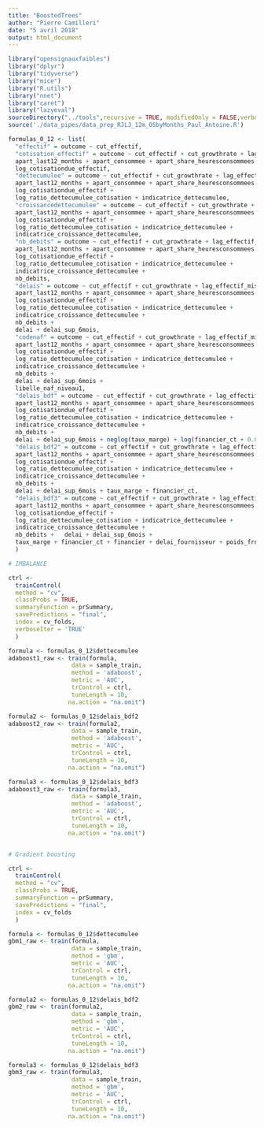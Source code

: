 ```yaml
---
title: "BoostedTrees"
author: "Pierre Camilleri"
date: "5 avril 2018"
output: html_document
---
```

```r
library("opensignauxfaibles")
library("dplyr")
library("tidyverse")
library("mice")
library("R.utils")
library("nnet")
library("caret")
library("lazyeval")
sourceDirectory("../tools",recursive = TRUE, modifiedOnly = FALSE,verbose = FALSE)
source('./data_pipes/data_prep_RJLJ_12m_OSbyMonths_Paul_Antoine.R')
```

```r
formulas_0_12 <- list(
  "effectif" = outcome ~ cut_effectif,
  "cotisation_effectif" = outcome ~ cut_effectif + cut_growthrate + lag_effectif_missing +
  apart_last12_months + apart_consommee + apart_share_heuresconsommees +
  log_cotisationdue_effectif,
  "dettecumulee" = outcome ~ cut_effectif + cut_growthrate + lag_effectif_missing +
  apart_last12_months + apart_consommee + apart_share_heuresconsommees +
  log_cotisationdue_effectif +
  log_ratio_dettecumulee_cotisation + indicatrice_dettecumulee,
  "croissancedettecumulee" = outcome ~ cut_effectif + cut_growthrate + lag_effectif_missing +
  apart_last12_months + apart_consommee + apart_share_heuresconsommees +
  log_cotisationdue_effectif +
  log_ratio_dettecumulee_cotisation + indicatrice_dettecumulee +
  indicatrice_croissance_dettecumulee,
  "nb_debits" = outcome ~ cut_effectif + cut_growthrate + lag_effectif_missing +
  apart_last12_months + apart_consommee + apart_share_heuresconsommees +
  log_cotisationdue_effectif +
  log_ratio_dettecumulee_cotisation + indicatrice_dettecumulee +
  indicatrice_croissance_dettecumulee +
  nb_debits,
  "delais" = outcome ~ cut_effectif + cut_growthrate + lag_effectif_missing +
  apart_last12_months + apart_consommee + apart_share_heuresconsommees +
  log_cotisationdue_effectif +
  log_ratio_dettecumulee_cotisation + indicatrice_dettecumulee +
  indicatrice_croissance_dettecumulee +
  nb_debits +
  delai + delai_sup_6mois,
  "codenaf" = outcome ~ cut_effectif + cut_growthrate + lag_effectif_missing +
  apart_last12_months + apart_consommee + apart_share_heuresconsommees +
  log_cotisationdue_effectif +
  log_ratio_dettecumulee_cotisation + indicatrice_dettecumulee +
  indicatrice_croissance_dettecumulee +
  nb_debits +
  delai + delai_sup_6mois +
  libelle_naf_niveau1,
  "delais_bdf" = outcome ~ cut_effectif + cut_growthrate + lag_effectif_missing +
  apart_last12_months + apart_consommee + apart_share_heuresconsommees +
  log_cotisationdue_effectif +
  log_ratio_dettecumulee_cotisation + indicatrice_dettecumulee +
  indicatrice_croissance_dettecumulee +
  nb_debits +
  delai + delai_sup_6mois + neglog(taux_marge) + log(financier_ct + 0.01) + financier + delai_fournisseur,
  "delais_bdf2" = outcome ~ cut_effectif + cut_growthrate + lag_effectif_missing +
  apart_last12_months + apart_consommee + apart_share_heuresconsommees +
  log_cotisationdue_effectif +
  log_ratio_dettecumulee_cotisation + indicatrice_dettecumulee +
  indicatrice_croissance_dettecumulee +
  nb_debits +
  delai + delai_sup_6mois + taux_marge + financier_ct,
  "delais_bdf3" = outcome ~ cut_effectif + cut_growthrate + lag_effectif_missing +
  apart_last12_months + apart_consommee + apart_share_heuresconsommees +
  log_cotisationdue_effectif +
  log_ratio_dettecumulee_cotisation + indicatrice_dettecumulee +
  indicatrice_croissance_dettecumulee +
  nb_debits +   delai + delai_sup_6mois +
  taux_marge + financier_ct + financier + delai_fournisseur + poids_frng + dette_fiscale
  )
```

```r

# IMBALANCE

ctrl <-
  trainControl(
  method = "cv",
  classProbs = TRUE,
  summaryFunction = prSummary,
  savePredictions = "final",
  index = cv_folds,
  verboseIter = 'TRUE'
  ) 

formula <- formulas_0_12$dettecumulee
adaboost1_raw <- train(formula, 
                  data = sample_train, 
                  method = 'adaboost',
                  metric = 'AUC',
                  trControl = ctrl,
                  tuneLength = 10,
                 na.action = "na.omit")

formula2 <- formulas_0_12$delais_bdf2
adaboost2_raw <- train(formula2, 
                  data = sample_train, 
                  method = 'adaboost',
                  metric = 'AUC',
                  trControl = ctrl,
                  tuneLength = 10,
                 na.action = "na.omit")

formula3 <- formulas_0_12$delais_bdf3
adaboost3_raw <- train(formula3, 
                  data = sample_train, 
                  method = 'adaboost',
                  metric = 'AUC',
                  trControl = ctrl,
                  tuneLength = 10,
                 na.action = "na.omit")



```
```r
# Gradient boosting

ctrl <-
  trainControl(
  method = "cv",
  classProbs = TRUE,
  summaryFunction = prSummary,
  savePredictions = "final",
  index = cv_folds
  ) 

formula <- formulas_0_12$dettecumulee
gbm1_raw <- train(formula, 
                  data = sample_train, 
                  method = 'gbm',
                  metric = 'AUC',
                  trControl = ctrl,
                  tuneLength = 10,
                 na.action = "na.omit")

formula2 <- formulas_0_12$delais_bdf2
gbm2_raw <- train(formula2, 
                  data = sample_train, 
                  method = 'gbm',
                  metric = 'AUC',
                  trControl = ctrl,
                  tuneLength = 10,
                 na.action = "na.omit")

formula3 <- formulas_0_12$delais_bdf3
gbm3_raw <- train(formula3, 
                  data = sample_train, 
                  method = 'gbm',
                  metric = 'AUC',
                  trControl = ctrl,
                  tuneLength = 10,
                 na.action = "na.omit")

```

